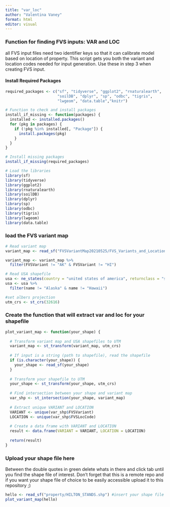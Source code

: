 ```yaml
---
title: "var_loc"
author: "Valentina Vaney"
format: html
editor: visual
---
```


### Function for finding FVS inputs: VAR and LOC

all FVS input files need two identifier keys so that it can calibrate model based on location of property. This script gets you both the variant and location codes needed for input generation. Use these in step 3 when creating FVS input.

#### Install Required Packages

```r
required_packages <- c("sf", "tidyverse", "ggplot2", "rnaturalearth", 
                       "soilDB", "dplyr", "sp", "odbc", "tigris", 
                       "lwgeom", "data.table","knitr")

# Function to check and install packages
install_if_missing <- function(packages) {
  installed <- installed.packages()
  for (pkg in packages) {
    if (!pkg %in% installed[, "Package"]) {
      install.packages(pkg)
    }
  }
}

# Install missing packages
install_if_missing(required_packages)

# Load the libraries
library(sf)
library(tidyverse)
library(ggplot2)
library(rnaturalearth)
library(soilDB)
library(dplyr)
library(sp)
library(odbc)
library(tigris)
library(lwgeom)
library(data.table)
```

### load the FVS variant map

```r
# Read variant map
variant_map <- read_sf("FVSVariantMap20210525/FVS_Variants_and_Locations.shp")

variant_map <- variant_map %>%
  filter(FVSVariant != "AK" & FVSVariant != "HI")

# Read USA shapefile
usa <- ne_states(country = "united states of america", returnclass = "sf")
usa <- usa %>%
  filter(name != "Alaska" & name != "Hawaii")

#set albers projection
utm_crs <- st_crs(32616) 
```

### Create the function that will extract var and loc for your shapefile

```r
plot_variant_map <- function(your_shape) {
  
  # Transform variant map and USA shapefiles to UTM
  variant_map <- st_transform(variant_map, utm_crs)
  
  # If input is a string (path to shapefile), read the shapefile
  if (is.character(your_shape)) {
    your_shape <- read_sf(your_shape)
  }
  
  # Transform your shapefile to UTM
  your_shape <- st_transform(your_shape, utm_crs)
  
  # Find intersection between your shape and variant map
  var_shp <- st_intersection(your_shape, variant_map)
  
  # Extract unique VARIANT and LOCATION
  VARIANT <- unique(var_shp$FVSVariant)
  LOCATION <- unique(var_shp$FVSLocCode)
  
  # Create a data frame with VARIANT and LOCATION
  result <- data.frame(VARIANT = VARIANT, LOCATION = LOCATION)
  
  return(result)
}
```

### Upload your shape file here

Between the double quotes in green delete whats in there and click tab until you find the shape file of interest. Don't forget that this is a remote repo and if you want your shape file of choice to be easily accessible upload it to this repository ;)

```r
hello <- read_sf("property/HILTON_STANDS.shp") #insert your shape file here ;)
plot_variant_map(hello)
```

